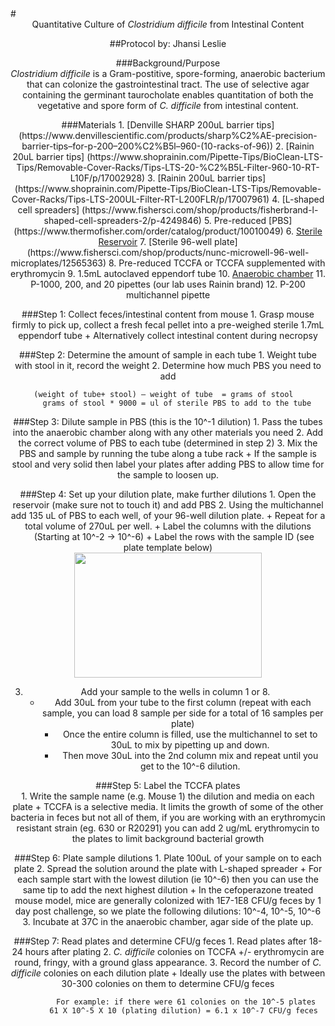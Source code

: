 #<center> Quantitative Culture of *Clostridium difficile* from Intestinal Content<center> 
##Protocol by: Jhansi Leslie


###Background/Purpose  
 *Clostridium difficile* is a Gram-postitive, spore-forming,  anaerobic bacterium that can colonize the gastrointestinal tract. 
 The use of selective agar containing the germinant taurocholate enables quantitation of both the vegetative and spore form of *C. difficile* from intestinal content.  

###Materials 
1. [Denville SHARP 200uL barrier tips] (https://www.denvillescientific.com/products/sharp%C2%AE-precision-barrier-tips--for-p-200--200%C2%B5l--960-(10-racks-of-96))
2. [Rainin 20uL barrier tips] (https://www.shoprainin.com/Pipette-Tips/BioClean-LTS-Tips/Removable-Cover-Racks/Tips-LTS-20-%C2%B5L-Filter-960-10-RT-L10F/p/17002928) 
3. [Rainin  200uL barrier tips] (https://www.shoprainin.com/Pipette-Tips/BioClean-LTS-Tips/Removable-Cover-Racks/Tips-LTS-200UL-Filter-RT-L200FLR/p/17007961)
4. [L-shaped cell spreaders] (https://www.fishersci.com/shop/products/fisherbrand-l-shaped-cell-spreaders-2/p-4249846)
5. Pre-reduced [PBS] (https://www.thermofisher.com/order/catalog/product/10010049)
6. [Sterile Reservoir](http://www.argos-tech.com/pipetting-reservoirs.html)
7. [Sterile 96-well plate] (https://www.fishersci.com/shop/products/nunc-microwell-96-well-microplates/12565363)
8.  Pre-reduced TCCFA or TCCFA supplemented with erythromycin 
9. 1.5mL autoclaved eppendorf tube 
10. [Anaerobic chamber](http://www.coylab.com/vinyl.htm)
11. P-1000, 200, and 20 pipettes (our lab uses Rainin brand)
12. P-200 multichannel pipette 
   
###Step 1: Collect feces/intestinal content from mouse 
1. Grasp mouse firmly to pick up,  collect a fresh fecal pellet into a pre-weighed sterile 1.7mL eppendorf tube 
	+ Alternatively collect intestinal content during necropsy      

###Step 2: Determine the amount of sample in each tube 
1. Weight tube with stool in it, record the weight 
2. Determine how much PBS you need to add 

	
		(weight of tube+ stool) – weight of tube  = grams of stool      
		grams of stool * 9000 = ul of sterile PBS to add to the tube
	

###Step 3: Dilute sample in PBS  (this is the 10^-1 dilution)
1. Pass the tubes into the anaerobic chamber along with any other materials you need
2. Add the correct volume of PBS to each tube (determined in step 2) 
3. Mix the PBS and sample by running the tube along a tube rack
	+ If the sample is stool and very solid then label your plates after adding PBS to allow time for the sample to loosen up. 

###Step 4: Set up your dilution plate, make further dilutions 
1. Open the reservoir (make sure not to touch it) and add PBS 
2. Using the multichannel add 135 uL of PBS to each well, of your 96-well dilution plate.
	+ Repeat for a total volume of 270uL per well. 
	+ Label the columns with the dilutions   
&nbsp;&nbsp;&nbsp;&nbsp;&nbsp;(Starting at 10^-2 -> 10^-6)
	+ Label the rows with the sample ID (see plate template below)
	<div style="text-align:center"><img src ="https://raw.githubusercontent.com/jlleslie/Intraspecific_Competition/master/images/dilutions.jpg?token=AJ8FtsMX7KXiL_GyWrat0A2q8aBiEEEbks5XmqXzwA%3D%3D" width="300" height="200" /></div>
3. Add your sample to the wells in column 1 or 8. 
	+ Add 30uL from your tube to the first column  (repeat with each sample, you can load 8 sample per side for a total of 16 samples per plate) 
		* Once the entire column is filled, use the multichannel to set to 30uL to mix by pipetting up and down.
		* Then move 30uL into the 2nd column mix and repeat until you get to the 10^-6 dilution. 

###Step 5: Label the TCCFA plates   
1. Write the sample name (e.g. Mouse 1) the dilution and media on each plate 
	+ TCCFA is a selective media. It limits the growth of some of the other bacteria in feces but not all of them, if you are working with an erythromycin resistant strain (eg. 630 or R20291) you can add 2 ug/mL erythromycin to the plates to limit background bacterial growth 

###Step 6: Plate sample dilutions
1. Plate 100uL of your sample on to each plate
2. Spread the solution around the plate with L-shaped spreader
	+ For each sample start with the lowest dilution (ie 10^-6) then you can use the same tip to add the next highest dilution 
	+ In the cefoperazone treated mouse model, mice are generally colonized with 1E7-1E8 CFU/g feces by 1 day post challenge, so we plate the following dilutions: 10^-4, 10^-5, 10^-6 
3. Incubate at 37C in the anaerobic chamber, agar side of the plate up.
	
###Step 7: Read plates and determine CFU/g feces 
1. Read plates after 18-24 hours after plating 
2. *C. difficile* colonies on TCCFA +/- erythromycin are round, fringy, with a ground glass appearance.
3. Record the number of *C. difficile* colonies on each dilution plate 
	+ Ideally use the plates with between 30-300 colonies on them to determine CFU/g feces 

	
		    For example: if there were 61 colonies on the 10^-5 plates
		    61 X 10^-5 X 10 (plating dilution) = 6.1 x 10^-7 CFU/g feces 

